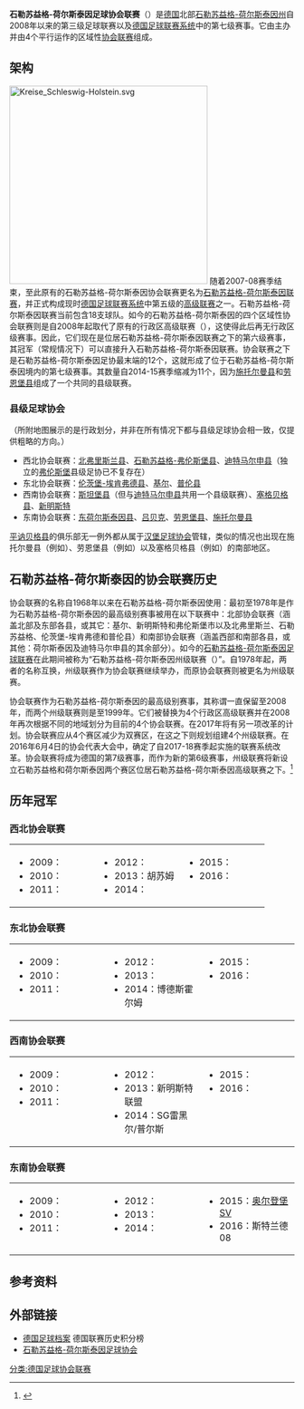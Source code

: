 {{noteTA|G1=足球|G2=德甲|G3=德乙|G4=uefa|G5=地名}}
{{Infobox football league
| name       = 石勒苏益格-荷尔斯泰因协会联赛
| image      = [[File:Karte-DFB-Regionalverbände-SH.png|180px]]
| country    = {{flag|Germany}}
| state      = {{flag|Schleswig-Holstein}}
| region     =
| confed     =
| founded    = 2008年
| teams      = 72（每区18队）
| divisions  = 4（西北、东北、西南、东南）
| promotion  = {{link-de|石勒苏益格-荷尔斯泰因足球州级联赛 |Landesliga Schleswig-Holstein|石勒苏益格-荷尔斯泰因足球州级联赛}}
| relegation = 石勒苏益格-荷尔斯泰因{{link-de|县级联赛|Kreisliga}}
| level     = [[德国足球联赛系统|第 7 级]]
| champions = 
| season    = 
| website   =
| current    = 
}}
'''石勒苏益格-荷尔斯泰因足球协会联赛'''（{{lang-de|'''Verbandsliga Schleswig-Holstein'''}}）是[[德国|德国]]北部[[石勒苏益格-荷尔斯泰因州|石勒苏益格-荷尔斯泰因州]]自2008年以来的第三级足球联赛以及[[德国足球联赛系统|德国足球联赛系统]]中的第七级赛事。它由{{link-de|石勒苏益格-荷尔斯泰因足球协会|Schleswig-Holsteinischer Fußballverband}}主办并由4个平行运作的区域性[[协会联赛|协会联赛]]组成。

==架构==
[[File:Kreise_Schleswig-Holstein.svg|350px]]
随着2007-08赛季结束，至此原有的石勒苏益格-荷尔斯泰因协会联赛更名为[[石勒苏益格-荷尔斯泰因足球联赛|石勒苏益格-荷尔斯泰因联赛]]，并正式构成现时[[德国足球联赛系统|德国足球联赛系统]]中第五级的[[德国足球高级联赛|高级联赛]]之一。石勒苏益格-荷尔斯泰因联赛当前包含18支球队。如今的石勒苏益格-荷尔斯泰因的四个区域性协会联赛则是自2008年起取代了原有的行政区高级联赛（{{lang|de|''Bezirksoberliga''}}），这使得{{link-de|石勒苏益格-荷尔斯泰因足球协会|Schleswig-Holsteinischer Fußballverband}}此后再无行政区级赛事。因此，它们现在是位居石勒苏益格-荷尔斯泰因联赛之下的第六级赛事，其冠军（常规情况下）可以直接升入石勒苏益格-荷尔斯泰因联赛。协会联赛之下是石勒苏益格-荷尔斯泰因足协最末端的12个{{link-de|县级联赛|Kreisliga}}，这就形成了位于石勒苏益格-荷尔斯泰因境内的第七级赛事。其数量自2014-15赛季缩减为11个，因为[[施托尔曼县|施托尔曼县]]和[[劳恩堡县|劳恩堡县]]组成了一个共同的县级联赛。

===县级足球协会===
（所附地图展示的是行政划分，并非在所有情况下都与县级足球协会相一致，仅提供粗略的方向。）
* 西北协会联赛：[[北弗里斯兰县|北弗里斯兰县]]、[[石勒苏益格-弗伦斯堡县|石勒苏益格-弗伦斯堡县]]、[[迪特马尔申县|迪特马尔申县]]（独立的[[弗伦斯堡|弗伦斯堡]]县级足协已不复存在）
* 东北协会联赛：[[伦茨堡-埃肯弗德县|伦茨堡-埃肯弗德县]]、[[基尔|基尔]]、[[普伦县|普伦县]]
* 西南协会联赛：[[斯坦堡县|斯坦堡县]]（但与[[迪特马尔申县|迪特马尔申县]]共用一个县级联赛）、[[塞格贝格县|塞格贝格县]]、[[新明斯特|新明斯特]]
* 东南协会联赛：[[东荷尔斯泰因县|东荷尔斯泰因县]]、[[吕贝克|吕贝克]]、[[劳恩堡县|劳恩堡县]]、[[施托尔曼县|施托尔曼县]]

[[平讷贝格县|平讷贝格县]]的俱乐部无一例外都从属于[[汉堡足球协会|汉堡足球协会]]管辖，类似的情况也出现在施托尔曼县（例如{{link-de|东斯泰因贝克体育俱乐部|Oststeinbeker SV|东斯泰因贝克}}）、劳恩堡县（例如{{link-de|达森多夫体操及体育俱乐部|TuS Dassendorf|达森多夫}}）以及塞格贝格县（例如{{link-de|和睦诺德施泰特|Eintracht Norderstedt}}）的南部地区。

==石勒苏益格-荷尔斯泰因的协会联赛历史==
协会联赛的名称自1968年以来在石勒苏益格-荷尔斯泰因使用：最初至1978年是作为石勒苏益格-荷尔斯泰因的最高级别赛事被用在以下联赛中：北部协会联赛（涵盖北部及东部各县，或其它：基尔、新明斯特和弗伦斯堡市以及北弗里斯兰、石勒苏益格、伦茨堡-埃肯弗德和普伦县）和南部协会联赛（涵盖西部和南部各县，或其他：荷尔斯泰因及迪特马尔申县的其余部分）。如今的[[石勒苏益格-荷尔斯泰因足球联赛|石勒苏益格-荷尔斯泰因足球联赛]]在此期间被称为“石勒苏益格-荷尔斯泰因州级联赛（{{lang|de|Landesliga Schleswig-Holstein}}）”。自1978年起，两者的名称互换，州级联赛作为协会联赛继续举办，而原协会联赛则被更名为州级联赛。

协会联赛作为石勒苏益格-荷尔斯泰因的最高级别赛事，其称谓一直保留至2008年，而两个州级联赛则是至1999年。它们被替换为4个行政区高级联赛并在2008年再次根据不同的地域划分为目前的4个协会联赛。在2017年将有另一项改革的计划。协会联赛应从4个赛区减少为双赛区，在这之下则规划组建4个州级联赛。在2016年6月4日的协会代表大会中，确定了自2017-18赛季起实施的联赛系统改革。协会联赛将成为德国的第7级赛事，而作为新的第6级赛事，州级联赛将新设立石勒苏益格和荷尔斯泰因两个赛区位居石勒苏益格-荷尔斯泰因高级联赛之下。<ref>{{cite web|url=http://www.fupa.net/berichte/neue-ligenstruktur-und-verjuengung-464722.html|title=Neue Ligenstruktur und Verjüngung|work=fupa.net|accessdate=2016-11-15|archive-date=2016-10-20|archive-url=https://web.archive.org/web/20161020063738/http://www.fupa.net/berichte/neue-ligenstruktur-und-verjuengung-464722.html|dead-url=no}}</ref>

==历年冠军==
===西北协会联赛===
{| style="width: 100%;" |
| style="width: 33%; vertical-align: top;" |
* 2009：{{link-de|叙尔特足球俱乐部|FC Sylt|叙尔特-哈德比}}
* 2010：{{link-de|叙尔特足球俱乐部|FC Sylt|叙尔特}}
* 2011：{{link-de|胡苏姆体育俱乐部|Husumer SV|胡苏姆}}
| style="width: 33%; vertical-align: top;" |
* 2012：{{link-de|石勒苏益格06|Schleswig 06}}
* 2013：胡苏姆
* 2014：{{link-de|安格尔恩02|FC Angeln 02}}
| style="width: 33%; vertical-align: top;" |
* 2015：{{link-de|弗伦斯堡体操及体育俱乐部|TSB Flensburg|弗伦斯堡}}
* 2016：{{link-de|弗里西亚里苏姆-林德霍尔姆|SV Frisia 03 Risum-Lindholm}}
|}

===东北协会联赛===
{| style="width: 100%;" |
| style="width: 33%; vertical-align: top;" |
* 2009：{{link-de|克劳斯多夫体操及体育俱乐部|TSV Klausdorf|克劳斯多夫}}
* 2010：{{link-de|博德斯霍尔姆体操及体育俱乐部|TSV Bordesholm|博德斯霍尔姆}}
* 2011：{{link-de|普雷茨体操及体育俱乐部|Preetzer TSV|普雷茨}}
| style="width: 33%; vertical-align: top;" |
* 2012：{{link-de|阿尔滕霍尔茨体操及体育俱乐部|TSV Altenholz|阿尔滕霍尔茨}}
* 2013：{{link-de|希尔克塞体操及体育俱乐部|TSV Schilksee|希尔克塞}}
* 2014：博德斯霍尔姆
| style="width: 33%; vertical-align: top;" |
* 2015：{{link-de|基利亚基尔|FC Kilia Kiel}}
* 2016：{{link-de|孔科耳狄亚申基兴|TSG Concordia Schönkirchen}}
|}

===西南协会联赛===
{| style="width: 100%;" |
| style="width: 33%; vertical-align: top;" |
* 2009：{{link-de|新明斯特联盟|PSV Union Neumünster}}
* 2010：{{link-de|托德斯费尔德体育俱乐部|SV Todesfelde|托德斯费尔德}}
* 2011：{{link-de|伊策霍埃体育俱乐部|Itzehoer SV|伊策霍埃}}
| style="width: 33%; vertical-align: top;" |
* 2012：{{link-de|哈滕霍尔姆体操及体育俱乐部|TuS Hartenholm|哈滕霍尔姆}}
* 2013：新明斯特联盟
* 2014：SG雷黑尔/普尔斯
| style="width: 33%; vertical-align: top;" |
* 2015：{{link-de|FC雷黑尔/普尔斯|FC Reher/Puls]}}
* 2016：{{link-de|莱格尔多夫体操及体育俱乐部|TSV Lägerdorf|莱格尔多夫}}
|}

===东南协会联赛===
{| style="width: 100%;" |
| style="width: 33%; vertical-align: top;" |
* 2009：{{link-de|艾切德体育俱乐部|SV Eichede|艾切德}}
* 2010：{{link-de|斯特兰德08|NTSV Strand 08}}
* 2011：{{link-de|布赖滕费尔德体育俱乐部|Breitenfelder SV|布赖滕费尔德}}
| style="width: 33%; vertical-align: top;" |
* 2012：{{link-de|多恩布赖特吕贝克|FC Dornbreite Lübeck}}
* 2013：{{link-de|艾切德二队|SV Eichede II}}
* 2014：{{link-de|奥伊廷08|Eutin 08}}
| style="width: 33%; vertical-align: top;" |
* 2015：[[奥尔登堡体育俱乐部|奥尔登堡SV]]
* 2016：斯特兰德08
|}

==参考资料==
{{reflist}}

==外部链接==
* [http://www.f-archiv.de/ 德国足球档案] {{Wayback|url=http://www.f-archiv.de/ |date=20190905105639 }} 德国联赛历史积分榜
* [http://www.shfv-kiel.de/ 石勒苏益格-荷尔斯泰因足球协会] {{Wayback|url=http://www.shfv-kiel.de/ |date=20160204152901 }}

{{德國足球}}

[[分类:德国足球协会联赛|分类:德国足球协会联赛]]